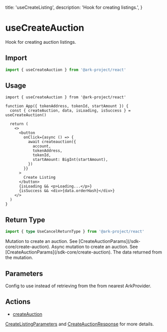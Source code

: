   title: 'useCreateListing',
  description: 'Hook for creating listings.',
}

# useCreateAuction

Hook for creating auction listings.

## Import

```typescript
import { useCreateAuction } from '@ark-project/react'
```

## Usage

```tsx
import { useCreateAuction } from '@ark-project/react'

function App({ tokenAddress, tokenId, startAmount }) {
  const { createAuction, data, isLoading, isSuccess } = useCreateAuction()

  return (
    <>
      <button
        onClick={async () => {
          await createauction({
            account,
            tokenAddress,
            tokenId,
            startAmount: BigInt(startAmount),
          })
        }}
      >
        Create Listing
      </button>
      {isLoading && <p>Loading...</p>}
      {isSuccess && <div>{data.orderHash}</div>}
    </>
  )
}
```

## Return Type

```ts
import { type UseCancelReturnType } from '@ark-project/react'
```

<Properties>
  <Property
    name="createAuction"
    type="(params: CreateAuctionParams) => CreateAuctionResult"
  >
    Mutation to create an auction. See
    [CreateAuctionParams](/sdk-core/create-auction).
  </Property>
  <Property
    name="cancelAsync"
    type="(params: CreateAuctionParams) => Promise<CreateAuctionResult>"
  >
    Async mutation to create an auction. See
    [CreateAuctionParams](/sdk-core/create-auction).
  </Property>
  <Property name="data" type="CreateAuctionResult">
    The data returned from the mutation.
  </Property>
</Properties>

## Parameters

<Properties>
  <Property name="config (optional)" type="Config | undefined">
    Config to use instead of retrieving from the from nearest ArkProvider.
  </Property>
</Properties>

## Actions

- [createAuction](/sdk-core/create-auction)

[CreateListingParameters](/sdk-core/create-auction#parameters) and [CreateAuctionResponse](/sdk-core/create-auction#response) for more details.
